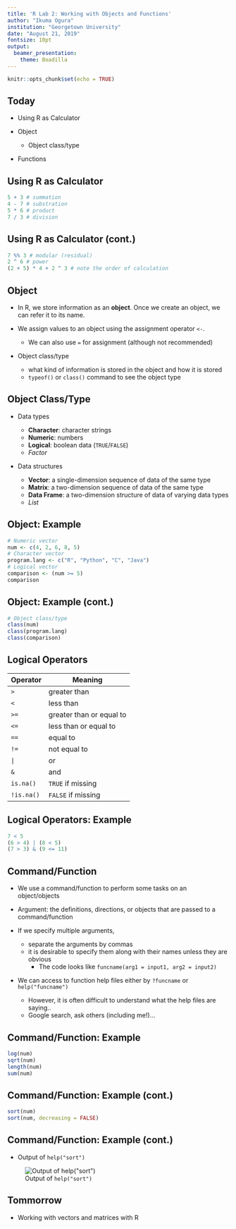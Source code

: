 ---
title: 'R Lab 2: Working with Objects and Functions'
author: "Ikuma Ogura"
institution: "Georgetown University"
date: "August 21, 2019"
fontsize: 10pt
output: 
  beamer_presentation:
    theme: Boadilla
---

```{r setup, include=FALSE}
knitr::opts_chunk$set(echo = TRUE)
```

## Today

- Using R as Calculator

\smallskip

- Object

    - Object class/type

\smallskip

- Functions

## Using R as Calculator

```{r, echo = TRUE, tidy = FALSE}
5 + 3 # summation
4 - 7 # substration
5 * 6 # product
7 / 3 # division
```

## Using R as Calculator (cont.)

```{r, tidy = FALSE}
7 %% 3 # modular (residual)
2 ^ 6 # power
(2 + 5) * 4 + 2 ^ 3 # note the order of calculation
```

## Object

- In R, we store information as an **object**. Once we create an object, we can refer it to its name.

\smallskip

- We assign values to an object using the assignment operator `<-`.

    - We can also use `=` for assignment (although not recommended)
    
\smallskip

- Object class/type

    - what kind of information is stored in the object and how it is stored
    - `typeof()` or `class()` command to see the object type
    
## Object Class/Type

- Data types

    - **Character**: character strings
    - **Numeric**: numbers
    - **Logical**: boolean data (`TRUE`/`FALSE`)
    - *Factor*

\smallskip

- Data structures

    - **Vector**: a single-dimension sequence of data of the same type
    - **Matrix**: a two-dimension sequence of data of the same type
    - **Data Frame**: a two-dimension structure of data of varying data types
    - *List*

## Object: Example

```{r, echo = TRUE, tidy = FALSE}
# Numeric vector
num <- c(4, 2, 6, 8, 5) 
# Character vector
program.lang <- c("R", "Python", "C", "Java")
# Logical vector
comparison <- (num >= 5)
comparison
```

## Object: Example (cont.)

```{r, echo = TRUE, tidy = FALSE}
# Object class/type
class(num)
class(program.lang)
class(comparison)
```

## Logical Operators

Operator | Meaning
--- | ---
`>` | greater than
`<` | less than
`>=` | greater than or equal to
`<=` | less than or equal to
`==` | equal to
`!=` | not equal to
`|` | or
`&` | and
`is.na()` | `TRUE` if missing
`!is.na()` | `FALSE` if missing

## Logical Operators: Example

```{r, tidy = FALSE}
7 < 5
(6 > 4) | (8 < 5)
(7 > 3) & (9 <= 11)
```

## Command/Function

- We use a command/function to perform some tasks on an object/objects

\smallskip

- Argument: the definitions, directions, or objects that are passed to a command/function

\smallskip

- If we specify multiple arguments, 

    - separate the arguments by commas
    - it is desirable to specify them along with their names unless they are obvious
        - The code looks like `funcname(arg1 = input1, arg2 = input2)`

\smallskip

- We can access to function help files either by `?funcname` or `help("funcname")`

    - However, it is often difficult to understand what the help files are saying..
    - Google search, ask others (including me!)...

## Command/Function: Example

```{r, tidy = FALSE}
log(num)
sqrt(num)
length(num)
sum(num)
```

## Command/Function: Example (cont.)

```{r, tidy = FALSE}
sort(num)
sort(num, decreasing = FALSE)
```


## Command/Function: Example (cont.)

- Output of `help("sort")`

![Output of `help("sort")`](help_example.png)

## Tommorrow 

- Working with vectors and matrices with R
